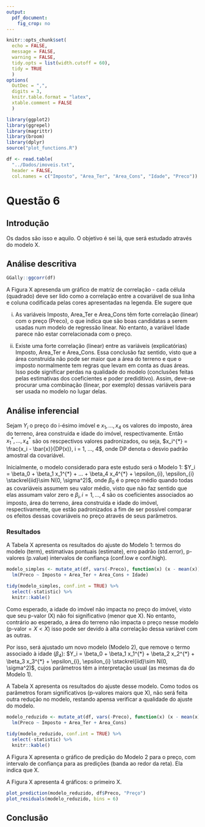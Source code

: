 ```yaml
---
output: 
  pdf_document:
    fig_crop: no
---
```


```r
knitr::opts_chunk$set(
  echo = FALSE, 
  message = FALSE,
  warning = FALSE,
  tidy.opts = list(width.cutoff = 60),
  tidy = TRUE
  )
options(
  OutDec = ",", 
  digits = 3, 
  knitr.table.format = "latex", 
  xtable.comment = FALSE
  )
```

```r
library(ggplot2)
library(ggrepel)
library(magrittr)
library(broom)
library(dplyr)
source("plot_functions.R")
```

```r
df <- read.table(
  "../Dados/imoveis.txt", 
  header = FALSE, 
  col.names = c("Imposto", "Area_Ter", "Area_Cons", "Idade", "Preco"))
```

# Questão 6

## Introdução

Os dados são isso e aquilo. O objetivo é sei lá, que será estudado através do modelo X.

## Análise descritiva

```r
GGally::ggcorr(df)
```

A Figura X apresenda um gráfico de matriz de correlação - cada célula (quadrado) deve ser lido como a correlação entre a covariável de sua linha e coluna codificada pelas cores apresentadas na legenda. Ele sugere que

i) As variáveis Imposto, Area_Ter e Area_Cons têm forte correlação (linear) com o preço (Preco), o que indica que são boas candidatas a serem usadas num modelo de regressão linear. No entanto, a variável Idade parece não estar correlacionada com o preço.

ii) Existe uma forte correlação (linear) entre as variáveis (explicatórias) Imposto, Area_Ter e Area_Cons. Essa conclusão faz sentido, visto que a área construída não pode ser maior que a área do terreno e que o imposto normalmente tem regras que levam em conta as duas áreas. Isso pode significar perdas na qualidade do modelo (conclusões feitas pelas estimativas dos coeficientes e poder prediditivo). Assim, deve-se procurar uma combinação (linear, por exemplo) dessas variáveis para ser usada no modelo no lugar delas.

## Análise inferencial

Sejam $Y_i$ o preço do i-ésimo imóvel e $x_1, ..., x_4$ os valores do imposto, área do terreno, área construída e idade do imóvel, respectivamente. Então $x_1^{*}, ..., x_4^{*}$ são os rescpectivos valores padronizados, ou seja, $x_i^{*} = \frac{x_i - \bar{x}}{DP(x)}, i = 1, ..., 4$, onde DP denota o desvio padrão amostral da covariável.

Inicialmente, o modelo considerado para este estudo será o Modelo 1: $Y_i = \beta_0 + \beta_1 x_1^{*} + ... + \beta_4 x_4^{*}  + \epsilon_{i}, \epsilon_{i} \stackrel{iid}\sim N(0, \sigma^2)$, onde $\beta_0$ é o preço médio quando todas as covariáveis assumem seu valor médio, visto que não faz sentido que elas assumam valor zero e $\beta_i, i = 1, ..., 4$ são os coeficientes associados ao imposto, área do terreno, área construída e idade do imóvel, respectivamente, que estão padronizados a fim de ser possível comparar os efeitos dessas covariáveis no preço através de seus parâmetros.

### Resultados

A Tabela X apresenta os resultados do ajuste do Modelo 1: termos do modelo (term), estimativas pontuais (estimate), erro padrão (std.error), p-valores (p.value) intervalos de confiança (conf.low e conf.high).

```r
modelo_simples <- mutate_at(df, vars(-Preco), function(x) (x - mean(x)) / sd(x)) %$% 
  lm(Preco ~ Imposto + Area_Ter + Area_Cons + Idade)

tidy(modelo_simples, conf.int = TRUE) %>% 
  select(-statistic) %>% 
  knitr::kable()
```

Como esperado, a idade do imóvel não impacta no preço do imóvel, visto que seu p-valor (X) não foi significativo (menor que X). No entanto, contrário ao esperado, a área do terreno não impacta o preço nesse modelo ($\text{p-valor}=X < X$) isso pode ser devido à alta correlação dessa variável com as outras.

Por isso, será ajustado um novo modelo (Modelo 2), que remove o termo associado à idade ($\beta_4$): $Y_i = \beta_0 + \beta_1 x_1^{*} + \beta_2 x_2^{*} + \beta_3 x_3^{*}  + \epsilon_{i}, \epsilon_{i} \stackrel{iid}\sim N(0, \sigma^2)$, cujos parâmetros têm a interpretação usual (as mesmas da do Modelo 1).

A Tabela X apresenta os resultados do ajuste desse modelo. Como todos os parâmetros foram significativos (p-valores maiors que X), não será feita outra redução no modelo, restando apensa verificar a qualidade do ajuste do modelo.

```r
modelo_reduzido <- mutate_at(df, vars(-Preco), function(x) (x - mean(x)) / sd(x)) %$% 
  lm(Preco ~ Imposto + Area_Ter + Area_Cons)

tidy(modelo_reduzido, conf.int = TRUE) %>% 
  select(-statistic) %>% 
  knitr::kable()
```

A Figura X apresenta o gráfico de predição do Modelo 2 para o preço, com intervalo de confiança para as predições (banda ao redor da reta). Ela indica que X.

A Figura X apresenta 4 gráficos: o primeiro X.

```r
plot_prediction(modelo_reduzido, df$Preco, "Preço")
plot_residuals(modelo_reduzido, bins = 6)
```

## Conclusão


